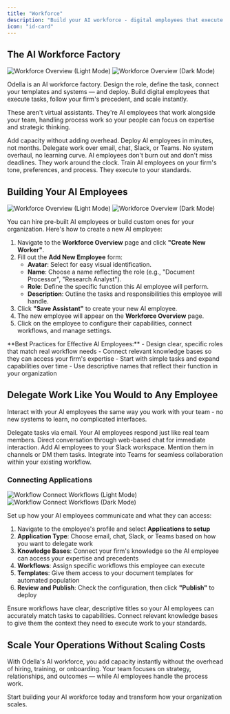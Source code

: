 ```yaml
---
title: "Workforce"
description: "Build your AI workforce - digital employees that execute tasks, follow precedent, and scale instantly"
icon: "id-card"
---
```



## The AI Workforce Factory

<Frame>
  <img src="../assets/workforce_assistant_light.gif" alt="Workforce Overview (Light Mode)" className="block dark:hidden" />
  <img src="../assets/workforce_assistant_dark.gif" alt="Workforce Overview (Dark Mode)" className="hidden dark:block" />
</Frame>

Odella is an AI workforce factory. Design the role, define the task, connect your templates and systems — and deploy. Build digital employees that execute tasks, follow your firm's precedent, and scale instantly.

These aren't virtual assistants. They're AI employees that work alongside your team, handling process work so your people can focus on expertise and strategic thinking.

<CardGroup cols={2}>
  <Card title="Scale Without Headcount" icon="chart-line">
    Add capacity without adding overhead. Deploy AI employees in minutes, not months.
  </Card>
  <Card title="Work Where You Work" icon="envelope">
    Delegate work over email, chat, Slack, or Teams. No system overhaul, no learning curve.
  </Card>
  <Card title="24/7 Operations" icon="clock">
    AI employees don't burn out and don't miss deadlines. They work around the clock.
  </Card>
  <Card title="Follow Your Precedent" icon="book">
    Train AI employees on your firm's tone, preferences, and process. They execute to your standards.
  </Card>
</CardGroup>

## Building Your AI Employees

<Frame>
  <img src="../assets/workforce_overview.gif" alt="Workforce Overview (Light Mode)" className="block dark:hidden" />
  <img src="../assets/workforce_new_employee_dark.gif" alt="Workforce Overview (Dark Mode)" className="hidden dark:block" />
</Frame>

You can hire pre-built AI employees or build custom ones for your organization. Here's how to create a new AI employee:

1. Navigate to the **Workforce Overview** page and click **"Create New Worker"**.
2. Fill out the **Add New Employee** form:
   - **Avatar**: Select for easy visual identification.
   - **Name**: Choose a name reflecting the role (e.g., "Document Processor", "Research Analyst").
   - **Role**: Define the specific function this AI employee will perform.
   - **Description**: Outline the tasks and responsibilities this employee will handle.
3. Click **"Save Assistant"** to create your new AI employee.
4. The new employee will appear on the **Workforce Overview** page.
5. Click on the employee to configure their capabilities, connect workflows, and manage settings.

<Tip>
  **Best Practices for Effective AI Employees:**
  - Design clear, specific roles that match real workflow needs
  - Connect relevant knowledge bases so they can access your firm's expertise
  - Start with simple tasks and expand capabilities over time
  - Use descriptive names that reflect their function in your organization
</Tip>

## Delegate Work Like You Would to Any Employee

Interact with your AI employees the same way you work with your team - no new systems to learn, no complicated interfaces.

<CardGroup cols={2}>
  <Card title="Email" icon="envelope">
    Delegate tasks via email. Your AI employees respond just like real team members.
  </Card>
  <Card title="Chat" icon="comments">
    Direct conversation through web-based chat for immediate interaction.
  </Card>
  <Card title="Slack" icon="slack">
    Add AI employees to your Slack workspace. Mention them in channels or DM them tasks.
  </Card>
  <Card title="Microsoft Teams" icon="microsoft">
    Integrate into Teams for seamless collaboration within your existing workflow.
  </Card>
</CardGroup>

### Connecting Applications

<Frame>
  <img src="../assets/workforce_add_application.gif" alt="Workflow Connect Workflows (Light Mode)" className="block dark:hidden" />
  <img src="../assets/workforce_new_apps_dark.gif" alt="Workflow Connect Workflows (Dark Mode)" className="hidden dark:block" />
</Frame>

Set up how your AI employees communicate and what they can access:

1. Navigate to the employee's profile and select **Applications to setup**
2. **Application Type**: Choose email, chat, Slack, or Teams based on how you want to delegate work
3. **Knowledge Bases**: Connect your firm's knowledge so the AI employee can access your expertise and precedents
4. **Workflows**: Assign specific workflows this employee can execute
5. **Templates**: Give them access to your document templates for automated population
6. **Review and Publish**: Check the configuration, then click **"Publish"** to deploy

<Warning>
  Ensure workflows have clear, descriptive titles so your AI employees can accurately match tasks to capabilities. Connect relevant knowledge bases to give them the context they need to execute work to your standards.
</Warning>

## Scale Your Operations Without Scaling Costs

With Odella's AI workforce, you add capacity instantly without the overhead of hiring, training, or onboarding. Your team focuses on strategy, relationships, and outcomes — while AI employees handle the process work.

Start building your AI workforce today and transform how your organization scales.